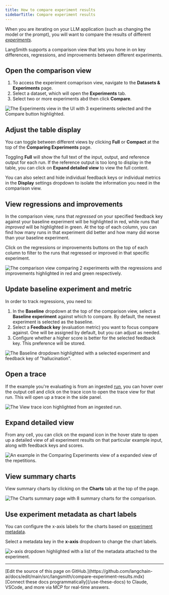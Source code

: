 ```yaml
---
title: How to compare experiment results
sidebarTitle: Compare experiment results
---
```


When you are iterating on your LLM application (such as changing the model or the prompt), you will want to compare the results of different [_experiments_](/langsmith/evaluation-concepts#experiment).

LangSmith supports a comparison view that lets you hone in on key differences, regressions, and improvements between different experiments.

## Open the comparison view

1. To access the experiment comaprison view, navigate to the **Datasets & Experiments** page.
1. Select a dataset, which will open the **Experiments** tab.
1. Select two or more experiments abd then click **Compare**.

![The Experiments view in the UI with 3 experiments selected and the Compare button highlighted.](/langsmith/images/compare-select.png)

## Adjust the table display

You can toggle between different views by clicking **Full** or **Compact** at the top of the **Comparing Experiments** page.

Toggling **Full** will show the full text of the input, output, and reference output for each run. If the reference output is too long to display in the table, you can click on **Expand detailed view** to view the full content.

You can also select and hide individual feedback keys or individual metrics in the **Display** settings dropdown to isolate the information you need in the comparison view.

## View regressions and improvements

In the comparison view, runs that *regressed* on your specified feedback key against your baseline experiment will be highlighted in red, while runs that *improved* will be highlighted in green. At the top of each column, you can find how many runs in that experiment did better and how many did worse than your baseline experiment.

Click on the regressions or improvements buttons on the top of each column to filter to the runs that regressed or improved in that specific experiment.

![The comparison view comparing 2 experiments with the regressions and improvements highlighted in red and green respectively.](/langsmith/images/regression-view.png)

## Update baseline experiment and metric

In order to track regressions, you need to:

1. In the **Baseline** dropdown at the top of the comparison view, select a **Baseline experiment** against which to compare. By default, the newest experiment is selected as the baseline.
1. Select a  **Feedback key** (evaluation metric) you want to focus compare against. One will be assigned by default, but you can adjust as needed.
1. Configure whether a higher score is better for the selected feedback key. This preference will be stored.

![The Baseline dropdown highlighted with a selected experiment and feedback key of "hallucination".](/langsmith/images/select-baseline.png)

## Open a trace

If the example you're evaluating is from an ingested [run](/langsmith/observability-concepts#runs), you can hover over the output cell and click on the trace icon to open the trace view for that run. This will open up a trace in the side panel.

![The View trace icon highlighted from an ingested run.](/langsmith/images/open-source-trace.png)

## Expand detailed view

From any cell, you can click on the expand icon in the hover state to open up a detailed view of all experiment results on that particular example input, along with feedback keys and scores.

![An example in the Comparing Experiments view of a expanded view of the repetitions.](/langsmith/images/expanded-view.png)

## View summary charts

View summary charts by clicking on the **Charts** tab at the top of the page.

![The Charts summary page with 8 summary charts for the comparison.](/langsmith/images/charts-tab.png)

## Use experiment metadata as chart labels

You can configure the x-axis labels for the charts based on [experiment metadata](/langsmith/filter-experiments-ui#background-add-metadata-to-your-experiments).

Select a metadata key in the **x-axis** dropdown to change the chart labels.

![x-axis dropdown highlighted with a list of the metadata attached to the experiment.](/langsmith/images/metadata-in-charts.png)

---

<Callout icon="pen-to-square" iconType="regular">
    [Edit the source of this page on GitHub.](https://github.com/langchain-ai/docs/edit/main/src/langsmith/compare-experiment-results.mdx)
</Callout>
<Tip icon="terminal" iconType="regular">
    [Connect these docs programmatically](/use-these-docs) to Claude, VSCode, and more via MCP for    real-time answers.
</Tip>

